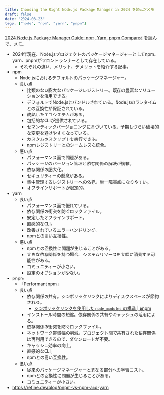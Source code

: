 ```yaml
---
title: Choosing the Right Node.js Package Manager in 2024 を読んだメモ
draft: false
date: "2024-03-23"
tags: ["node", "npm", "yarn", "pnpm"]
---
```


[2024 Node.js Package Manager Guide: npm, Yarn, pnpm Compared](https://nodesource.com/blog/nodejs-package-manager-comparative-guide-2024/) を読んで、メモ。

- 2024年現在、Node.jsプロジェクトのパッケージマネージャーとしてnpm、yarn、pnpmがフロントランナーとして存在している。
  - それぞれの違い、メリット、デメリットを紹介する記事。
- npm
  - Node.jsにおけるデフォルトのパッケージマネージャー。
  - 良い点
    - 比類のない膨大なパッケージレジストリー。既存の豊富なソリューションを活用できる。
    - デフォルトでNode.jsにバンドルされている。Node.jsのランタイムとの互換性が保証されている。
    - 成熟したエコシステムがある。
    - 包括的なCLIが提供されている。
    - セマンティックバージョニングに基づいている。予期しづらい破壊的な変更を避けやすくなっている。
    - カスタムのスクリプトを実行できる。
    - npmレジストリーとのシームレスな統合。
  - 悪い点
    - パフォーマンス面で問題がある。
    - パッケージのバージョン管理と依存関係の解決が複雑。
    - 依存関係の肥大化。
    - セキュリティーの懸念がある。
    - 集中管理するレジストリーへの依存。単一障害点になりやすい。
    - オフラインサポートが限定的。
- yarn
  - 良い点
    - パフォーマンス面で優れている。
    - 依存関係の衝突を防ぐロックファイル。
    - 安定したオフラインサポート。
    - 直感的なCLI。
    - 改善されているエラーハンドリング。
    - npmとの高い互換性。
  - 悪い点
    - npmとの互換性に問題が生じることがある。
    - 大きな依存関係を持つ場合、システムリソースを大幅に消費する可能性がある。
    - コミュニティーが小さい。
    - 設定のオプションが少ない。
- pnpm
  - 「Performant npm」
  - 良い点
    - 依存関係の共有。シンボリックリンクによりディスクスペースが節約される。
      - [シンボリックリンクを使用した `node_modules` の構造 | pnpm](https://pnpm.io/ja/symlinked-node-modules-structure)
    - インストール時間の短縮。依存関係の共有やキャッシュの活用による。
    - 依存関係の衝突を防ぐロックファイル。
    - ネットワーク帯域幅の削減。プロジェクト間で共有された依存関係は再利用できるので、ダウンロードが不要。
    - キャッシュ効率の向上。
    - 直感的なCLI。
    - npmとの高い互換性。
  - 悪い点
    - 従来のパッケージマネージャーと異なる部分への学習コスト。
    - npmとの互換性に問題が生じることがある。
    - コミュニティーが小さい。
- https://refine.dev/blog/pnpm-vs-npm-and-yarn
